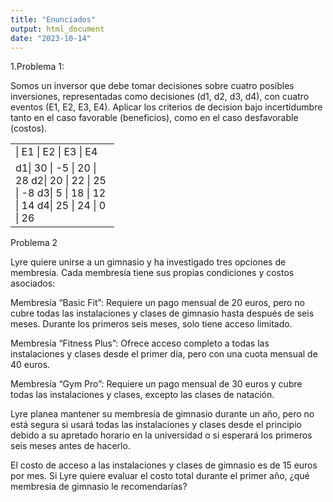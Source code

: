 ```yaml
---
title: "Enunciados"
output: html_document
date: "2023-10-14"
---
```


1.Problema 1:

Somos un inversor que debe tomar decisiones sobre cuatro posibles inversiones, representadas como decisiones (d1, d2, d3, d4), con cuatro eventos (E1, E2, E3, E4). Aplicar los criterios de decision bajo incertidumbre tanto en el caso favorable (beneficios), como en el caso desfavorable (costos).

+-------------------+---+
|   | E1 | E2 | E3 | E4 |
+-------------------+---+
| d1| 30 | -5 | 20 | 28 |
| d2| 20 | 22 | 25 | -8 |
| d3|  5 | 18 | 12 | 14 |
| d4| 25 | 24 | 0  | 26 |
+-------------------+---+


Problema 2


Lyre quiere unirse a un gimnasio y ha investigado tres opciones de membresía. Cada membresía tiene sus propias condiciones y costos asociados:

Membresía "Basic Fit": Requiere un pago mensual de 20 euros, pero no cubre todas las instalaciones y clases de gimnasio hasta después de seis meses. Durante los primeros seis meses, solo tiene acceso limitado.

Membresía "Fitness Plus": Ofrece acceso completo a todas las instalaciones y clases desde el primer día, pero con una cuota mensual de 40 euros.

Membresía "Gym Pro": Requiere un pago mensual de 30 euros y cubre todas las instalaciones y clases, excepto las clases de natación.

Lyre planea mantener su membresía de gimnasio durante un año, pero no está segura si usará todas las instalaciones y clases desde el principio debido a su apretado horario en la universidad o si esperará los primeros seis meses antes de hacerlo.

El costo de acceso a las instalaciones y clases de gimnasio es de 15 euros por mes. Si Lyre quiere evaluar el costo total durante el primer año, ¿qué membresía de gimnasio le recomendarías?

